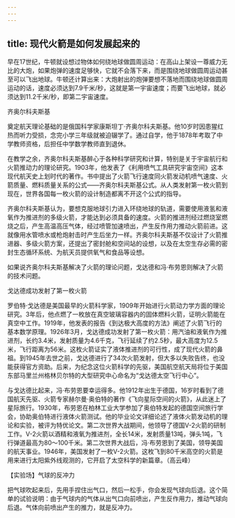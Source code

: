 ```yaml
---
---
---
```

title: 现代火箭是如何发展起来的
---




早在17世纪，牛顿就设想过物体如何绕地球做圆周运动：在高山上架设一尊威力无比的大炮，如果炮弹的速度足够快，它就不会落下来，而是围绕地球做圆周运动甚至可以飞出地球。牛顿还计算出来：大炮射出的炮弹要想不落地而围绕地球做圆周运动的话，速度必须达到7.9千米/秒，这就是第一宇宙速度；而要飞出地球，就必须达到11.2千米/秒，即第二宇宙速度。

齐奥尔科夫斯基



奠定航天理论基础的是俄国科学家康斯坦丁·齐奥尔科夫斯基。他10岁时因患猩红热而听力受损，念完小学三年级就被迫辍学了。通过自学，他于1878年考取了中学教师资格，后担任中学数学教师直到退休。

在教学之余，齐奥尔科夫斯基醉心于各种科学研究和计算，特别是关于宇宙航行和火箭推动力的理论研究。1903年，他发表了《利用喷气工具研究宇宙空间》这本现代航天史上划时代的著作。书中提出了火箭飞行速度同火箭发动机喷气速度、火箭质量、燃料质量关系的公式——齐奥尔科夫斯基公式。从人类发射第一枚火箭到现在，世界各国每一枚火箭的设计制造都离不开这个公式的指导。

齐奥尔科夫斯基认为，要想克服地球引力进入环绕地球的轨道，需要使用液氢和液氧作为推进剂的多级火箭，才能达到必须具备的速度。火箭的推进剂经过燃烧室燃烧之后，产生高温高压气体，经过喷管加速喷出，产生反作用力推动火箭前进。这就像用水管喷水或枪炮射击时产生后坐力一样。齐奥尔科夫斯基不仅设计了火箭推进器、多级火箭方案，还提出了密封舱和空间站的设想，以及在太空生存必需的密封生态循环系统、为航天员提供氧气和食品等设想。

如果说齐奥尔科夫斯基解决了火箭的理论问题，戈达德和冯·布劳恩则解决了火箭的技术问题。

戈达德成功发射了第一枚火箭



罗伯特·戈达德是美国最早的火箭科学家，1909年开始进行火箭动力学方面的理论研究。3年后，他点燃了一枚放在真空玻璃容器内的固体燃料火箭，证明火箭能在真空中工作。1919年，他发表的报告《到达极大高度的方法》阐述了火箭飞行的基本数学原理。1926年3月，戈达德成功发射了第一枚火箭：用汽油和液氧作为推进剂，长约3.4米，发射质量为4.6千克，飞行延续了约2.5秒，最大高度为12.5米，飞行距离为56米。这枚火箭证实了液体推进剂的可行性，成了现代火箭的鼻祖。到1945年去世之前，戈达德进行了34次火箭发射，但大多以失败告终，也没能获得官方资助。后来，为纪念这位火箭科学的先驱，美国航空航天局将位于美国东部马里兰州格林贝尔特的大型研究中心命名为“戈达德太空飞行中心”。

与戈达德比起来，冯·布劳恩要幸运得多。他1912年出生于德国，16岁时看到了德国航天先驱、火箭专家赫尔曼·奥伯特的著作《飞向星际空间的火箭》，从此迷上了星际旅行。1930年，布劳恩在柏林工业大学参加了奥伯特发起的德国空间旅行学会，协助奥伯特进行液体火箭测试。他的毕业论文详细论述了液体火箭发动机的理论和实验，被评为特优论文。第二次世界大战期间，他领导了德国V-2火箭的研制工作。V-2火箭以酒精和液氧为推进剂，全长14米，发射质量13吨，弹头1吨，飞行弹道最高为80～100千米。第二次世界大战后，冯·布劳恩到了美国，领导美国的航天事业。1946年，美国发射了一枚V-2火箭。这枚飞到80千米高空的火箭是用来进行太阳紫外线观测的，它开启了太空科学的新篇章。（高云峰）





【实验场】气球的反冲力

把气球吹起来后，先用手捏住出气口，然后一松手，你会发现气球向后退。这个简单的试验说明：由于气球内的气体从出气口向前喷出，产生反作用力，推动气球向后退。气体向前喷出产生的推力，就是反冲力。